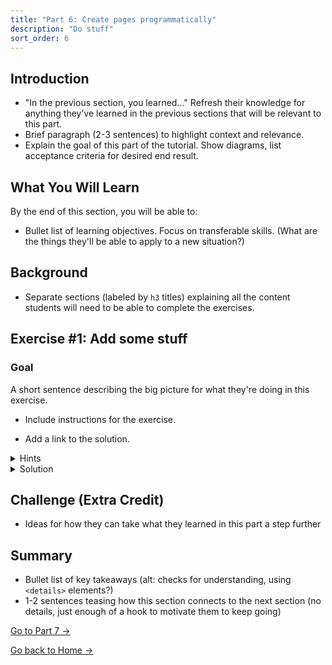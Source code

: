 ```yaml
---
title: "Part 6: Create pages programmatically"
description: "Do stuff"
sort_order: 6
---
```


## Introduction

* "In the previous section, you learned..." Refresh their knowledge for anything they’ve learned in the previous sections that will be relevant to this part.
* Brief paragraph (2-3 sentences) to highlight context and relevance.
* Explain the goal of this part of the tutorial. Show diagrams, list acceptance criteria for desired end result.

## What You Will Learn

By the end of this section, you will be able to:

* Bullet list of learning objectives. Focus on transferable skills. (What are the things they'll be able to apply to a new situation?)

## Background

* Separate sections (labeled by `h3` titles) explaining all the content students will need to be able to complete the exercises.

## Exercise #1: Add some stuff

### Goal

A short sentence describing the big picture for what they're doing in this exercise.

* Include instructions for the exercise.

* Add a link to the solution.

<details>
  <summary>Hints</summary>

Include tips to help students if they get stuck. Can include a bullet list or numbered list (if order of steps is important).

</details>

<details>
  <summary>Solution</summary>

You'll learn more if you work through the exercise on your own.

But if you get stuck, here's [one possible solution](https://github.com/meganesu/gatsby-intro-workshop-example-site/commit/43d66aec890f22019b10d63e7bb36e3a6a354d72).

**&uarr; Replace this link with the right commit for this exercise**

</details>

## Challenge (Extra Credit)

* Ideas for how they can take what they learned in this part a step further

## Summary

* Bullet list of key takeaways (alt: checks for understanding, using `<details>` elements?)
* 1-2 sentences teasing how this section connects to the next section (no details, just enough of a hook to motivate them to keep going)

[Go to Part 7 &rarr;](/part-7)

[Go back to Home &rarr;](/)
